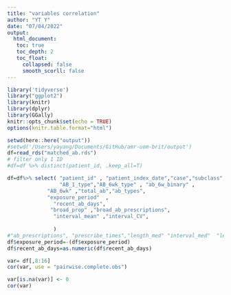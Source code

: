 ```yaml
---
title: "variables correlation"
author: "YT Y"
date: "07/04/2022"
output: 
  html_document:
   toc: true
   toc_depth: 2
   toc_float:
     collapsed: false
     smooth_scorll: false
---
```


```r
library('tidyverse')
library("ggplot2")
library(knitr)
library(dplyr)
library(GGally)
knitr::opts_chunk$set(echo = TRUE)
options(knitr.table.format="html")
```


```r
setwd(here::here("output"))
#setwd('/Users/yayang/Documents/GitHub/amr-uom-brit/output')
df=read_rds("matched_ab.rds")
# filter only 1 ID
#df=df %>% distinct(patient_id, .keep_all=T)

df=df%>% select( "patient_id" , "patient_index_date","case","subclass",
                 "AB_1_type","AB_6wk_type" , "ab_6w_binary" ,
             "AB_6wk" ,"total_ab","ab_types",
             "exposure_period"  ,
               "recent_ab_days",  
              "broad_prop" ,"broad_ab_prescriptions",
               "interval_mean" ,"interval_CV",
             
               )
#"ab_prescriptions", "prescribe_times","length_med" "interval_med"  "length_mean", "length_sd" ,  "length_CV"  "interval_sd" , 
df$exposure_period=-(df$exposure_period)
df$recent_ab_days=as.numeric(df$recent_ab_days)

```
```r
var= df[,8:16]
cor(var, use = "pairwise.complete.obs")

```


```r

var[is.na(var)] <- 0
cor(var)

```

